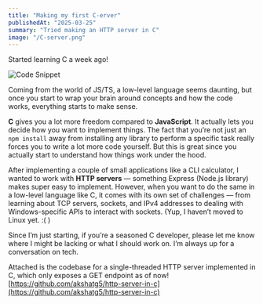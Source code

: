 ```yaml
---
title: "Making my first C-erver"
publishedAt: "2025-03-25"
summary: "Tried making an HTTP server in C"
image: "/C-server.png"
---
```


Started learning C a week ago\!

![Code Snippet](/C-server.png)

Coming from the world of JS/TS, a low-level language seems daunting, but once you start to wrap your brain around concepts and how the code works, everything starts to make sense.

**C** gives you a lot more freedom compared to **JavaScript**. It actually lets you decide how you want to implement things. The fact that you’re not just an `npm install` away from installing any library to perform a specific task really forces you to write a lot more code yourself. But this is great since you actually start to understand how things work under the hood.

After implementing a couple of small applications like a CLI calculator, I wanted to work with **HTTP servers** — something Express (Node.js library) makes super easy to implement. However, when you want to do the same in a low-level language like C, it comes with its own set of challenges — from learning about TCP servers, sockets, and IPv4 addresses to dealing with Windows-specific APIs to interact with sockets. (Yup, I haven’t moved to Linux yet. :( )

Since I’m just starting, if you’re a seasoned C developer, please let me know where I might be lacking or what I should work on. I’m always up for a conversation on tech.

Attached is the codebase for a single-threaded HTTP server implemented in C, which only exposes a GET endpoint as of now\!
[https://github.com/akshatg5/http-server-in-c](https://github.com/akshatg5/http-server-in-c)